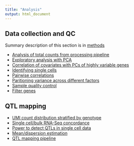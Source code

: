 ```yaml
---
title: "Analysis"
output: html_document
---
```


## Data collection and QC
Summary description of this section is in [methods](methods.html)

* [Analysis of total counts from processing pipeline](totals.html)
* [Exploratory analysis with PCA](pca.html)
* [Correlation of covariates with PCs of highly variable genes](pca-variable.html)
* [Identifying single cells](identity.html)
* [Pairwise correlations](correlations.html)
* [Paritioning variance across different factors](partition.html)
* [Sample quality control](sampleqc.html)
* [Filter genes](filter-gene.html)

## QTL mapping

* [UMI count distribution stratified by genotype](sc-stratified-geno.html)
* [Single cell/bulk RNA-Seq concordance](sc-vs-bulk.html)
* [Power to detect QTLs in single cell data](power.html)
* [Mean/dispersion estimation](zinb.html)
* [QTL mapping pipeline](qtl-mapping.html)
